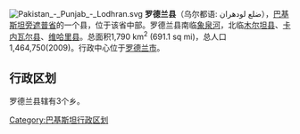[[File:Pakistan_-_Punjab_-_Lodhran.svg|right]]
'''罗德兰县'''（乌尔都语: ضلع لودھران），[[巴基斯坦|巴基斯坦]][[旁遮普省|旁遮普省]]的一个县，位于该省中部。罗德兰县南临[[象泉河|象泉河]]，北临[[木尔坦县|木尔坦县]]、[[卡内瓦尔县|卡内瓦尔县]]、[[维哈里县|维哈里县]]。总面积1,790 km<sup>2</sup> (691.1 sq mi)，总人口1,464,750(2009)。行政中心位于[[罗德兰市|罗德兰市]]。

== 行政区划 ==
罗德兰县辖有3个乡。

{{旁遮普省行政区划}}

{{Pakistan-geo-stub}}

[[Category:巴基斯坦行政区划|Category:巴基斯坦行政区划]]